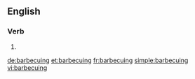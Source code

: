 
==English==

===Verb===
{{head|en}}

# {{present participle of|barbecue|lang=en}}

[[de:barbecuing]]
[[et:barbecuing]]
[[fr:barbecuing]]
[[simple:barbecuing]]
[[vi:barbecuing]]